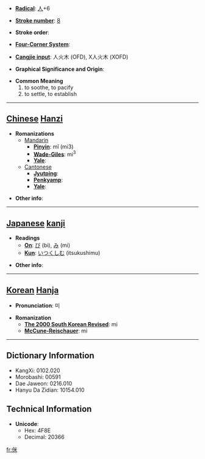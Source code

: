 * '''[[Wiktionary:Chinese radical index| Radical]]''': [[Wiktionary:Chinese radical index 人|人]]+6

* '''[[Wiktionary:Chinese total strokes index|Stroke number]]''': [[Wiktionary:Chinese total strokes index 8|8]]

* '''Stroke order''': 

* '''[[Wiktionary:Chinese four corner index|Four-Corner System]]''': 

* '''[[Wiktionary:Chinese Cangjie index|Cangjie input]]''': 人火木 (OFD), X人火木 (XOFD)

* '''Graphical Significance and Origin''': 

* '''Common Meaning'''
*#to soothe, to pacify
*# to settle, to establish


----

== [[Chinese]] [[Hanzi]] ==

* '''Romanizations'''
** [[Mandarin]]
*** '''[[Pinyin]]''': mǐ (mi3)
*** '''[[Wade-Giles]]''': mi<sup>3</sup>
*** '''[[Yale]]''': 
**[[Cantonese]]
***'''[[Jyutping]]''':
***'''[[Penkyamp]]''': 
***'''[[Yale]]''': 

* '''Other info''': 

----

== [[Japanese]] [[kanji]] ==

* '''Readings'''
** '''[[On]]''': [[び]] (bi), [[み]] (mi)
** '''[[Kun]]''': [[いつくしむ]] (itsukushimu)

* '''Other info''':  

----

== [[Korean]] [[Hanja]] ==

* '''Pronunciation''': 미

* '''Romanization'''
** '''[[The 2000 South Korean Revised Romanization|The 2000 South Korean Revised]]''': mi
** '''[[McCune-Reischauer]]''': mi

----

== Dictionary Information ==

* KangXi: 0102.020
* Morobashi: 00591
* Dae Jaweon: 0216.010
* Hanyu Da Zidian: 10154.010

== Technical Information ==

* '''Unicode''':
** Hex: 4F8E
** Decimal: 20366

[[fr:侎]]